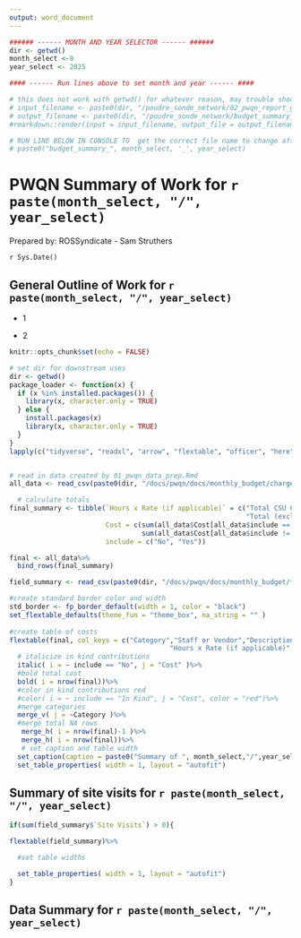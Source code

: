 ```yaml
---
output: word_document
---
```


```r
###### ------ MONTH AND YEAR SELECTOR ------ ######
dir <- getwd()
month_select <-9
year_select <- 2025

#### ------ Run lines above to set month and year ------ ####

# this does not work with getwd() for whatever reason, may trouble shoot later
# input_filename <- paste0(dir, "/poudre_sonde_network/02_pwqn_report_gen.Rmd")
# output_filename <- paste0(dir, "/poudre_sonde_network/budget_summary_", month_select, '_', year_select, '.docx' )
#rmarkdown::render(input = input_filename, output_file = output_filename)

# RUN LINE BELOW IN CONSOLE TO  get the correct file name to change after knitting
# paste0("budget_summary_", month_select, '_', year_select)


```

# PWQN Summary of Work for `r paste(month_select, "/", year_select)`

Prepared by: ROSSyndicate - Sam Struthers

`r Sys.Date()`

## General Outline of Work for `r paste(month_select, "/", year_select)`

-   1

-   2

```r
knitr::opts_chunk$set(echo = FALSE)

# set dir for downstream uses
dir <- getwd()
package_loader <- function(x) {
  if (x %in% installed.packages()) {
    library(x, character.only = TRUE)
  } else {
    install.packages(x)
    library(x, character.only = TRUE)
  }
}
lapply(c("tidyverse", "readxl", "arrow", "flextable", "officer", "here"), package_loader)


# read in data created by 01_pwqn_data_prep.Rmd
all_data <- read_csv(paste0(dir, "/docs/pwqn/docs/monthly_budget/charges_final/charges_final_", month_select, "_", year_select,  ".csv"), show_col_types = FALSE)

  # calculate totals
final_summary <- tibble(`Hours x Rate (if applicable)` = c("Total CSU Contribution: ",
                                                           "Total (excluding CSU cont.)"), 
                        Cost = c(sum(all_data$Cost[all_data$include == "No"]),
                                 sum(all_data$Cost[all_data$include != "No"])), 
                        include = c("No", "Yes"))

final <- all_data%>%
  bind_rows(final_summary)

field_summary <- read_csv(paste0(dir, "/docs/pwqn/docs/monthly_budget/field_summary/field_summary_",month_select, "_", year_select,".csv"), show_col_types = FALSE)


```

```r
 

#create standard border color and width
std_border <- fp_border_default(width = 1, color = "black")
set_flextable_defaults(theme_fun = "theme_box", na_string = "" )
  
#create table of costs 
flextable(final, col_keys = c("Category","Staff or Vendor","Description",
                                        "Hours x Rate (if applicable)",  "Cost"))%>%
  # italicize in kind contributions
  italic( i = ~ include == "No", j = "Cost" )%>%
  #bold total cost
  bold( i = nrow(final))%>%
  #color in kind contributions red
  #color( i = ~ include == "In Kind", j = "Cost", color = "red")%>%
  #merge categories 
  merge_v( j = ~Category )%>%
  #merge total NA rows
   merge_h( i = nrow(final)-1 )%>%
   merge_h( i = nrow(final))%>%
   # set caption and table width
  set_caption(caption = paste0("Summary of ", month_select,"/",year_select, " PWQN costs. Italics denote contributions from CSU"))%>%
  set_table_properties( width = 1, layout = "autofit")

```

## Summary of site visits for `r paste(month_select, "/", year_select)`

```r

if(sum(field_summary$`Site Visits`) > 0){

flextable(field_summary)%>%

  #set table widths

  set_table_properties( width = 1, layout = "autofit")  
}


```

## Data Summary for `r paste(month_select, "/", year_select)`


